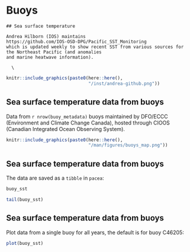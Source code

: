 # Buoys

```asis
## Sea surface temperature

Andrea Hilborn (IOS) maintains
https://github.com/IOS-OSD-DPG/Pacific_SST_Monitoring
which is updated weekly to show recent SST from various sources for the Northeast Pacific (and anomalies
and marine heatwave information).

  \
```
```r
knitr::include_graphics(paste0(here::here(),
                               "/inst/andrea-github.png"))
```


## Sea surface temperature data from buoys

Data from `r nrow(buoy_metadata)` buoys maintained by DFO/ECCC (Environment and
Climate Change Canada), hosted through CIOOS (Canadian Integrated Ocean
Observing System).

```r
knitr::include_graphics(paste0(here::here(),
                               "/man/figures/buoys_map.png"))
```

## Sea surface temperature data from buoys

The data are saved as a `tibble` in `pacea`:
```r
buoy_sst
```
\pause
```r
tail(buoy_sst)
```

## Sea surface temperature data from buoys

Plot data from a single buoy for all years, the default is for buoy C46205:
```r
plot(buoy_sst)
```
